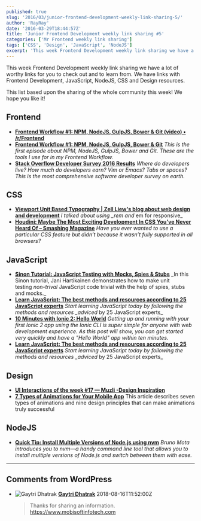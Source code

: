 ```yaml
---
published: true
slug: '2016/03/junior-frontend-development-weekly-link-sharing-5/'
author: 'RayRay'
date: '2016-03-29T18:44:57Z'
title: 'Junior Frontend Development weekly link sharing #5'
categories: ['Mr Frontend weekly link sharing']
tags: ['CSS', 'Design', 'JavaScript', 'NodeJS']
excerpt: 'This week Frontend Development weekly link sharing we have a lot of worthy links for you to check o...'
---
```


This week Frontend Development weekly link sharing we have a lot of worthy links for you to check out and to learn from. We have links with Frontend Development, JavaScript, NodeJS, CSS and Design resources.

This list based upon the sharing of the whole community this week! We hope you like it!

## Frontend

- **[Frontend Workflow #1: NPM, NodeJS, GulpJS, Bower & Git (video) • /r/Frontend](https://www.reddit.com/r/Frontend/comments/4bohk3/frontend_workflow_1_npm_nodejs_gulpjs_bower_git/ 'Frontend Workflow #1: NPM, NodeJS, GulpJS, Bower & Git (video) • /r/Frontend')**
- **[Frontend Workflow #1: NPM, NodeJS, GulpJS, Bower & Git](https://mrfrontend.org/2016/03/frontend-workflow-1-npm-nodejs-gulpjs-bower-git/ 'Frontend Workflow #1: NPM, NodeJS, GulpJS, Bower & Git')** _This is the first episode about NPM, NodeJS, GulpJS, Bower and Git. These are the tools I use for in my Frontend Workflow._
- **[Stack Overflow Developer Survey 2016 Results](http://stackoverflow.com/research/developer-survey-2016#purchasing-power-per-country 'Stack Overflow Developer Survey 2016 Results')** _Where do developers live? How much do developers earn? Vim or Emacs? Tabs or spaces? This is the most comprehensive software developer survey on earth._

## CSS

- **[Viewport Unit Based Typography | Zell Liew's blog about web design and development](http://zellwk.com/blog/viewport-based-typography/ "Viewport Unit Based Typography | Zell Liew's blog about web design and development")** *I talked about using _rem and* em for responsive\_
- **[Houdini: Maybe The Most Exciting Development In CSS You've Never Heard Of – Smashing Magazine](https://www.smashingmagazine.com/2016/03/houdini-maybe-the-most-exciting-development-in-css-youve-never-heard-of/ "Houdini: Maybe The Most Exciting Development In CSS You've Never Heard Of – Smashing Magazine")** _Have you ever wanted to use a particular CSS feature but didn’t because it wasn’t fully supported in all browsers?_

## JavaScript

- **[Sinon Tutorial: JavaScript Testing with Mocks, Spies & Stubs](http://www.sitepoint.com/sinon-tutorial-javascript-testing-mocks-spies-stubs/ 'Sinon Tutorial: JavaScript Testing with Mocks, Spies & Stubs')** _In this Sinon tutorial, Jani Hartikainen demonstrates how to make unit testing _non_-*trival* JavaScript code trivial with the help of spies, stubs and mocks.\_
- **[Learn JavaScript: The best methods and resources according to 25 JavaScript experts](https://psdtowp.net/learn-javascript.html 'Learn JavaScript: The best methods and resources according to 25 JavaScript experts')** *Start learning JavaScript today by following the methods and resources _adviced* by 25 JavaScript experts\_
- **[10 Minutes with Ionic 2: Hello World](http://blog.ionic.io/10-minutes-with-ionic-2-hello-world/ '10 Minutes with Ionic 2: Hello World')** _Getting up and running with your first Ionic 2 app using the Ionic CLI is super simple for anyone with web development experience. As this post will show, you can get started very quickly and have a "Hello World" app within ten minutes._
- **[Learn JavaScript: The best methods and resources according to 25 JavaScript experts](https://psdtowp.net/learn-javascript.html 'Learn JavaScript: The best methods and resources according to 25 JavaScript experts')** *Start learning JavaScript today by following the methods and resources _adviced* by 25 JavaScript experts\_

## Design

- **[UI Interactions of the week #17 — Muzli -Design Inspiration](https://medium.com/muzli-design-inspiration/ui-interactions-of-the-week-17-8fd7af8a6873#.41x9784s7 'UI Interactions of the week #17 — Muzli -Design Inspiration')**
- **[7 Types of Animations for Your Mobile App](https://yalantis.com/blog/-seven-types-of-animations-for-mobile-apps/ '7 Types of Animations for Your Mobile App')** This article describes seven types of animations and nine design principles that can make animations truly successful

## NodeJS

- **[Quick Tip: Install Multiple Versions of Node.js using nvm](http://www.sitepoint.com/quick-tip-multiple-versions-node-nvm/ 'Quick Tip: Install Multiple Versions of Node.js using nvm')** _Bruno Mota introduces you to nvm—a handy command line tool that allows you to install multiple versions of Node.js and switch between them with ease._

---

## Comments from WordPress

- ![Gaytri Dhatrak](https://www.gravatar.com/avatar/11ecbe281f2ccaa896902ea6ae3bc390?d=identicon) **[Gaytri Dhatrak](https://mobisoftinfotech.com)** 2018-08-16T11:52:00Z
  > Thanks for sharing an information.
  > https://www.mobisoftinfotech.com
